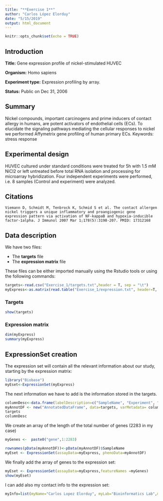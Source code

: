 ```yaml
---
title: "**Exercise 1**"
author: "Carlos López Elorduy"
date: "5/15/2019"
output: html_document
---
```


```r
knitr::opts_chunk$set(echo = TRUE)
```

## Introduction
**Title:** Gene expression profile of nickel-stimulated HUVEC

**Organism:** Homo sapiens

**Experiment type:** Expression profiling by array.

**Status:** Public on Dec 31, 2006

## Summary
Nickel compounds, important carcinogens and prime inducers of contact allergy in humans, are potent activators of endothelial cells (ECs). To elucidate the signaling pathways mediating the cellular responses to nickel we performed Affymetrix gene profiling of human primary ECs.
Keywords: stress response

## Experimental design
HUVEC cultured under standard conditions were treated for 5h with 1.5 mM NiCl2 or left untreated before total RNA isolation and processing for microarray hybridization. Four independent experiments were performed, i.e. 8 samples (Control and experiment) were analyzed.

## Citations
    Viemann D, Schmidt M, Tenbrock K, Schmid S et al. The contact allergen nickel triggers a unique inflammatory and proangiogenic gene expression pattern via activation of NF-kappaB and hypoxia-inducible factor-1alpha. J Immunol 2007 Mar 1;178(5):3198-207. PMID: 17312168

## Data description
We have two files:

  - The **targets** file
  - The **expression matrix** file

These files can be either imported manually using the Rstudio tools or using the following commands:
```r
targets<-read.csv("Exercise_1/targets.txt",header = T, sep = "\t")
myExpress<-as.matrix(read.table("Exercise_1/expression.txt", header=T, sep="\t", row.names=1, as.is=T))
```

### Targets
```r
show(targets)
```

### Expression matrix
```r
dim(myExpress)
summary(myExpress)
```

## ExpressionSet creation

The expression set will contain all the relevant information about our study, starting by the expression matrix:
```r
library("Biobase")
myEset<-ExpressionSet(myExpress)
```

The next information we have to add is the information stored in the targets.
```r
columnDesc<-data.frame(labelDescription=c("SampleName", "Experiment", "Replicate", "Color"), row.names = c("SampleName", "Experiment", "Replicate", "Color"))
myAnnotDF <- new("AnnotatedDataFrame", data=targets, varMetadata= columnDesc)
targets
columnDesc

```
We create an array of the length of the total number of genes (2283 in my case)
```r
myGenes <-  paste0("gene",1:2283)
```


```r
rownames(pData(myAnnotDF))<-pData(myAnnotDF)$SampleName
myEset <- ExpressionSet(assayData=myExpress, phenoData=myAnnotDF)
```

We finally add the array of genes to the expression set:
```r
myEset <- ExpressionSet(assayData=myExpress,featureNames =myGenes)
show(myEset)
```

I can add also my contact info to the expression set:
```r
myInfo=list(myName="Carlos Lopez Elorduy", myLab="Bioinformatics Lab",myContact="carlos.lopez@alum.esci.upf.edu", myTitle="Practical Exercise on ExpressionSets")
```

